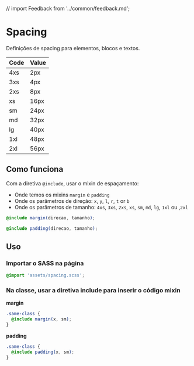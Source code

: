 // import Feedback from '../common/feedback.md';

<Meta title="Styles/Spacing" />

# Spacing

<p>Definições de spacing para elementos, blocos e textos.</p>

<table>
  
  <thead>
        <tr>
            <th>Code</th>
            <th>Value</th>
        </tr>
  </thead>

  <tbody>
      <tr>
      <td style={{ width: '100px', textAlign: 'center' }}>4xs</td>
      <td style={{ width: '100px', textAlign: 'center' }}>2px</td>
    </tr>
    <tr>
      <td style={{ width: '100px', textAlign: 'center' }}>3xs</td>
      <td style={{ width: '100px', textAlign: 'center' }}>4px</td>
    </tr>
    <tr>
      <td style={{ width: '100px', textAlign: 'center' }}>2xs</td>
      <td style={{ width: '100px', textAlign: 'center' }}>8px</td>
    </tr>
    <tr>
      <td style={{ width: '100px', textAlign: 'center' }}>xs</td>
      <td style={{ width: '100px', textAlign: 'center' }}>16px</td>
    </tr>
    <tr>
      <td style={{ width: '100px', textAlign: 'center' }}>sm</td>
      <td style={{ width: '100px', textAlign: 'center' }}>24px</td>
    </tr>
        <tr>
      <td style={{ width: '100px', textAlign: 'center' }}>md</td>
      <td style={{ width: '100px', textAlign: 'center' }}>32px</td>
    </tr>
        <tr>
      <td style={{ width: '100px', textAlign: 'center' }}>lg</td>
      <td style={{ width: '100px', textAlign: 'center' }}>40px</td>
    </tr>
        <tr>
      <td style={{ width: '100px', textAlign: 'center' }}>1xl</td>
      <td style={{ width: '100px', textAlign: 'center' }}>48px</td>
    </tr>
            <tr>
      <td style={{ width: '100px', textAlign: 'center' }}>2xl</td>
      <td style={{ width: '100px', textAlign: 'center' }}>56px</td>
    </tr>
    </tbody>
</table>


## Como funciona

Com a diretiva `@include`, usar o mixin de espaçamento:

- Onde temos os mixins `margin` e `padding`
- Onde os parâmetros de direção: `x`, `y`, `l`, `r`, `t` or `b`
- Onde os parâmetros de tamanho: `4xs`, `3xs`, `2xs`, `xs`, `sm`, `md`, `lg`, `1xl` ou ,`2xl`

```scss
@include margin(direcao, tamanho);
```

```scss
@include padding(direcao, tamanho);
```

## Uso

### Importar o SASS na página

```scss
@import 'assets/spacing.scss';
```

### Na classe, usar a diretiva include para inserir o código mixin

<b>margin</b>
```scss
.same-class {
  @include margin(x, sm);
}
```

<b>padding</b>
```scss
.same-class {
  @include padding(x, sm);
}
```